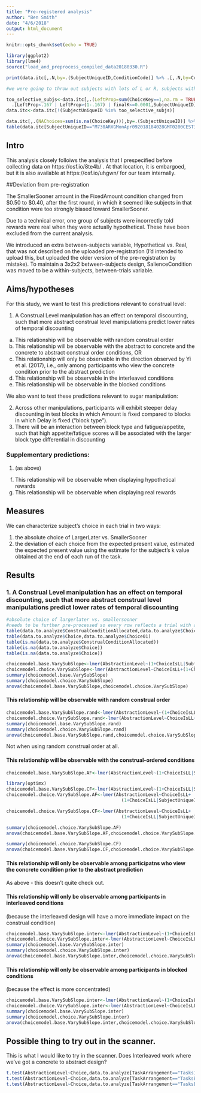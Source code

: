```yaml
---
title: "Pre-registered analysis"
author: "Ben Smith"
date: "4/6/2018"
output: html_document
---
```


```r
knitr::opts_chunk$set(echo = TRUE)
```

```r
library(ggplot2)
library(lme4)
source("load_and_preprocess_compiled_data20180330.R")

print(data.itc[,.N,by=.(SubjectUniqueID,ConditionCode)] %>% .[,.N,by=ConditionCode])

```


```r
#we were going to throw out subjects with lots of L or R, subjects with very low k-values, subjects with low response rates, or where they choose less than 16.7% of LEFT or RIGHT or 1 or 2 responses.

too_selective_subjs<-data.itc[,.(LeftProp=sum(ChoiceKey==1,na.rm = TRUE)/sum(!is.na(ChoiceKey)),RightProp=sum(ChoiceKey==2,na.rm = TRUE)/sum(!is.na(ChoiceKey)),finalK=endingK[.N]),by=.(SubjectUniqueID)] %>% 
  .[LeftProp<.167 | LeftProp>(1-.167) | finalK<=0.0001,SubjectUniqueID]
data.itc<-data.itc[!(SubjectUniqueID %in% too_selective_subjs)]

data.itc[,.(NAChoices=sum(is.na(ChoiceKey))),by=.(SubjectUniqueID)] %>% .[order(NAChoices)]
table(data.itc[SubjectUniqueID=="M730ARVGMonApr092018184028GMT0200CEST37168831",.(Choice,ChoiceKey,SSonLorR)])
```
## Intro

This analysis closely folloiws the analysis that I prespecified before collecting data on https://osf.io/8te4b/ . At that location, it is embargoed, but it is also available at https://osf.io/uhgwn/ for our team internally.

##Deviation from pre-registration

The SmallerSooner amount in the FixedAmount condition changed from \$0.50 to \$0.40, after the first round, in which it seemed like subjects in that condition were too strongly biased toward SmallerSooner.

Due to a technical error, one group of subjects were incorrectly told rewards were real when they were actually hypothetical. These have been excluded from the current analysis.

We introduced an extra between-subjects variable, Hypothetical vs. Real, that was not described on the uploaded pre-registration (I'd intended to upload this, but uploaded the older version of the pre-registration by mistake). To maintain a 3x2x2 between-subjects design, SalienceCondition was moved to be a within-subjects, between-trials variable.

## Aims/hypotheses

For this study, we want to test this predictions relevant to construal level:

1. A Construal Level manipulation has an effect on temporal discounting, such that more abstract construal level manipulations predict lower rates of temporal discounting
  a. This relationship will be observable with random construal order
  b. This relationship will be observable with the abstract to concrete and the concrete to abstract construal order conditions, OR
  c. This relationship will only be observable in the direction observed by Yi et al. (2017), i.e., only among participants who view the concrete condition prior to the abstract prediction
  d. This relationship will be observable in the interleaved conditions
  e. This relationship will be observable in the blocked conditions

We also want to test these predictions relevant to sugar manipulation:

2. Across other manipulations, participants will exhibit steeper delay discounting in test blocks in which Amount is fixed compared to blocks in which Delay is fixed (“block type”).
3. There will be an interaction between block type and fatigue/appetite, such that high appetite/fatigue scores will be associated with the larger block type differential in discounting

### Supplementary predictions:
1. (as above)
  f. This relationship will be observable when displaying hypothetical rewards
  g. This relationship will be observable when displaying real rewards

## Measures

We can characterize subject’s choice in each trial in two ways:

1. the absolute choice of LargerLater vs. SmallerSooner
2. the deviation of each choice from the expected present value, estimated the expected present value using the estimate for the subject’s k value obtained at the end of each run of the task.

## Results

### 1. A Construal Level manipulation has an effect on temporal discounting, such that more abstract construal level manipulations predict lower rates of temporal discounting

```r
#absolute choice of largerlater vs. smallersooner
#needs to be further pre-processed so every row reflects a trial with a construal level and a choice
table(data.to.analyze$ConstrualConditionAllocated,data.to.analyze$Choice)
table(data.to.analyze$Choice,data.to.analyze$Choice01)
table(is.na(data.to.analyze$ConstrualConditionAllocated))
table(is.na(data.to.analyze$Choice))
table(is.na(data.to.analyze$Choice))

choicemodel.base.VarySubSlope<-lmer(AbstractionLevel~(1+ChoiceIsLL|SubjectUniqueID),data.itc, control = lmerControl(optimizer = "Nelder_Mead"))
choicemodel.choice.VarySubSlope<-lmer(AbstractionLevel~ChoiceIsLL+(1+ChoiceIsLL|SubjectUniqueID),data.itc, control = lmerControl(optimizer = "Nelder_Mead"))
summary(choicemodel.base.VarySubSlope)
summary(choicemodel.choice.VarySubSlope)
anova(choicemodel.base.VarySubSlope,choicemodel.choice.VarySubSlope)


```
#### This relationship will be observable with random construal order
```r

choicemodel.base.VarySubSlope.rand<-lmer(AbstractionLevel~(1+ChoiceIsLL|SubjectUniqueID),data.itc[BlockDesignRandomized==TRUE], control = lmerControl(optimizer = "Nelder_Mead"))
choicemodel.choice.VarySubSlope.rand<-lmer(AbstractionLevel~ChoiceIsLL+(1+ChoiceIsLL|SubjectUniqueID),data.itc[BlockDesignRandomized==TRUE], control = lmerControl(optimizer = "Nelder_Mead"))
summary(choicemodel.base.VarySubSlope.rand)
summary(choicemodel.choice.VarySubSlope.rand)
anova(choicemodel.base.VarySubSlope.rand,choicemodel.choice.VarySubSlope.rand)

```
Not when using random construal order at all.

#### This relationship will be observable with the construal-ordered conditions
```r

choicemodel.base.VarySubSlope.AF<-lmer(AbstractionLevel~(1+ChoiceIsLL|SubjectUniqueID),data.itc[BlockDesignAbstractFirst==TRUE], control = lmerControl(optCtrl=list(method="L-BFGS-B")))

library(optimx)
choicemodel.base.VarySubSlope.CF<-lmer(AbstractionLevel~(1+ChoiceIsLL|SubjectUniqueID),data.itc[BlockDesignConcreteFirst==TRUE], control = lmerControl(optimizer="optimx",optCtrl=list(method="L-BFGS-B")))
choicemodel.choice.VarySubSlope.AF<-lmer(AbstractionLevel~ChoiceIsLL+
                                           (1+ChoiceIsLL|SubjectUniqueID),data.itc[BlockDesignAbstractFirst==TRUE], control = lmerControl(optimizer = "bobyqa"))

choicemodel.choice.VarySubSlope.CF<-lmer(AbstractionLevel~ChoiceIsLL+
                                           (1+ChoiceIsLL|SubjectUniqueID),data.itc[BlockDesignConcreteFirst==TRUE], control = lmerControl(optimizer = "bobyqa"))

summary(choicemodel.choice.VarySubSlope.AF)
anova(choicemodel.base.VarySubSlope.AF,choicemodel.choice.VarySubSlope.AF)

summary(choicemodel.choice.VarySubSlope.CF)
anova(choicemodel.base.VarySubSlope.CF,choicemodel.choice.VarySubSlope.CF)

```

#### This relationship will only be observable among participatns who view the concrete condition prior to the abstract prediction

As above - this doesn't quite check out.


#### This relationship will only be observable among participants in interleaved conditions
(because the interleaved design will have a more immediate impact on the construal condition)
```r
choicemodel.base.VarySubSlope.inter<-lmer(AbstractionLevel~(1+ChoiceIsLL|SubjectUniqueID),data.itc[TaskArrangementBlocked==FALSE], control = lmerControl(optimizer = "Nelder_Mead"))
choicemodel.choice.VarySubSlope.inter<-lmer(AbstractionLevel~ChoiceIsLL+(1+ChoiceIsLL|SubjectUniqueID),data.itc[TaskArrangementBlocked==FALSE], control = lmerControl(optimizer = "Nelder_Mead"))
summary(choicemodel.base.VarySubSlope.inter)
summary(choicemodel.choice.VarySubSlope.inter)
anova(choicemodel.base.VarySubSlope.inter,choicemodel.choice.VarySubSlope.inter)

```

#### This relationship will only be observable among participants in blocked conditions
(because the effect is more concentrated)
```r

choicemodel.base.VarySubSlope.inter<-lmer(AbstractionLevel~(1+ChoiceIsLL|SubjectUniqueID),data.itc[TaskArrangementBlocked==TRUE], control = lmerControl(optimizer = "Nelder_Mead"))
choicemodel.choice.VarySubSlope.inter<-lmer(AbstractionLevel~ChoiceIsLL+(1+ChoiceIsLL|SubjectUniqueID),data.itc[TaskArrangementBlocked==TRUE], control = lmerControl(optimizer = "Nelder_Mead"))
summary(choicemodel.base.VarySubSlope.inter)
summary(choicemodel.choice.VarySubSlope.inter)
anova(choicemodel.base.VarySubSlope.inter,choicemodel.choice.VarySubSlope.inter)

```


## Possible thing to try out in the scanner.

This is what I would like to try in the scanner. Does Interleaved work where we've got a concrete to abstract design?


```r

t.test(AbstractionLevel~Choice,data.to.analyze[TaskArrangement=="TasksInterleaved" & Group=="BlockDesign_concrete_first"]) 
t.test(AbstractionLevel~Choice,data.to.analyze[TaskArrangement=="TasksBlocked" & Group=="BlockDesign_concrete_first"]) 
t.test(AbstractionLevel~Choice,data.to.analyze[TaskArrangement=="TasksBlocked" & Group=="BlockDesign_abstract_first"]) 

```

